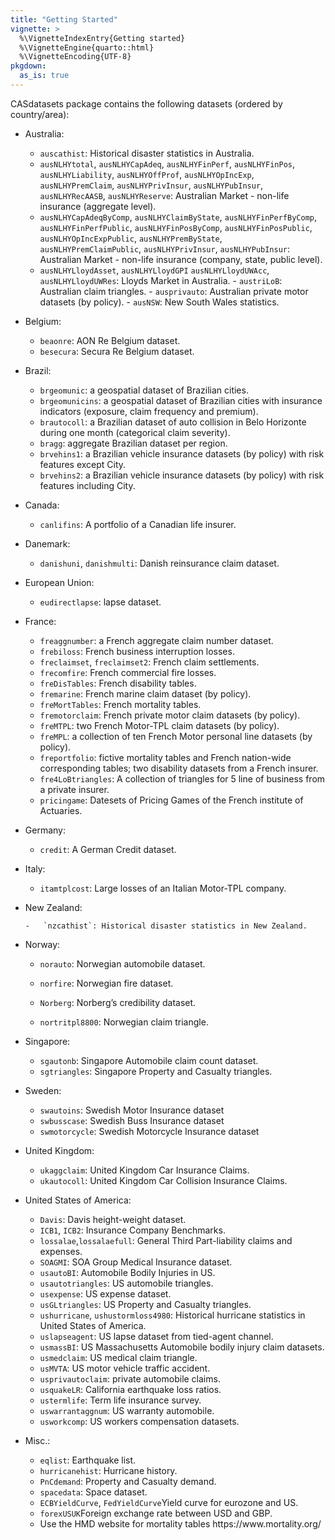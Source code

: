 ```yaml
---
title: "Getting Started"
vignette: >
  %\VignetteIndexEntry{Getting started}
  %\VignetteEngine{quarto::html}
  %\VignetteEncoding{UTF-8}
pkgdown:
  as_is: true
---
```


CASdatasets package contains the following datasets (ordered by country/area):

-   Australia:

    -   `auscathist`: Historical disaster statistics in Australia.
    -   `ausNLHYtotal`, `ausNLHYCapAdeq`, `ausNLHYFinPerf`, `ausNLHYFinPos`, `ausNLHYLiability`, `ausNLHYOffProf`, `ausNLHYOpIncExp`, `ausNLHYPremClaim`, `ausNLHYPrivInsur`, `ausNLHYPubInsur`, `ausNLHYRecAASB`, `ausNLHYReserve`: Australian Market - non-life insurance (aggregate level).
    -   `ausNLHYCapAdeqByComp`, `ausNLHYClaimByState`, `ausNLHYFinPerfByComp`, `ausNLHYFinPerfPublic`, `ausNLHYFinPosByComp`, `ausNLHYFinPosPublic`, `ausNLHYOpIncExpPublic`, `ausNLHYPremByState`, `ausNLHYPremClaimPublic`, `ausNLHYPrivInsur`, `ausNLHYPubInsur`: Australian Market - non-life insurance (company, state, public level).
    -   `ausNLHYLloydAsset`, `ausNLHYLloydGPI` `ausNLHYLloydUWAcc`, `ausNLHYLloydUWRes`: Lloyds Market in Australia. - `austriLoB`: Australian claim triangles. - `ausprivauto`: Australian private motor datasets (by policy). - `ausNSW`: New South Wales statistics.

-   Belgium:

    - `beaonre`: AON Re Belgium dataset. 
    - `besecura`: Secura Re Belgium dataset.

-   Brazil:

    - `brgeomunic`: a geospatial dataset of Brazilian cities. 
    - `brgeomunicins`: a geospatial dataset of Brazilian cities with insurance indicators (exposure, claim frequency and premium). 
    - `brautocoll`: a Brazilian dataset of auto collision in Belo Horizonte during one month (categorical claim severity). 
    - `bragg`: aggregate Brazilian dataset per region. 
    - `brvehins1`: a Brazilian vehicle insurance datasets (by policy) with risk features except City. 
    - `brvehins2`: a Brazilian vehicle insurance datasets (by policy) with risk features including City.

-   Canada:

    - `canlifins`: A portfolio of a Canadian life insurer.

-   Danemark:

    - `danishuni`, `danishmulti`: Danish reinsurance claim dataset.

-   European Union:

    - `eudirectlapse`: lapse dataset.

-   France:

    - `freaggnumber`: a French aggregate claim number dataset. 
    - `frebiloss`: French business interruption losses. 
    - `freclaimset`, `freclaimset2`: French claim settlements.
    - `frecomfire`: French commercial fire losses. 
    - `freDisTables`: French disability tables.
    - `fremarine`: French marine claim dataset (by policy). 
    - `freMortTables`: French mortality tables. 
    - `fremotorclaim`: French private motor claim datasets (by policy). 
    - `freMTPL`: two French Motor-TPL claim datasets (by policy). 
    - `freMPL`: a collection of ten French Motor personal line datasets (by policy). 
    - `freportfolio`: fictive mortality tables and French nation-wide corresponding tables; two disability datasets from a French insurer. 
    - `fre4LoBtriangles`: A collection of triangles for 5 line of business from a private insurer. 
    - `pricingame`: Datesets of Pricing Games of the French institute of Actuaries.

-   Germany:

    - `credit`: A German Credit dataset.

-   Italy:

    - `itamtplcost`: Large losses of an Italian Motor-TPL company.

-   New Zealand:

        -   `nzcathist`: Historical disaster statistics in New Zealand.

-   Norway:

    - `norauto`: Norwegian automobile dataset. 
    - `norfire`: Norwegian fire dataset.

    - `Norberg`: Norberg's credibility dataset. 
    - `nortritpl8800`: Norwegian claim triangle.

-   Singapore:

    - `sgautonb`: Singapore Automobile claim count dataset. 
    - `sgtriangles`: Singapore Property and Casualty triangles.

-   Sweden:

    - `swautoins`: Swedish Motor Insurance dataset 
    - `swbusscase`: Swedish Buss Insurance dataset 
    - `swmotorcycle`: Swedish Motorcycle Insurance dataset

-   United Kingdom:

    - `ukaggclaim`: United Kingdom Car Insurance Claims. 
    - `ukautocoll`: United Kingdom Car Collision Insurance Claims.

-   United States of America:

    - `Davis`: Davis height-weight dataset. 
    - `ICB1`, `ICB2`: Insurance Company Benchmarks. 
    - `lossalae`,`lossalaefull`: General Third Part-liability claims and expenses. 
    - `SOAGMI`: SOA Group Medical Insurance dataset.
    - `usautoBI`: Automobile Bodily Injuries in US. 
    - `usautotriangles`: US automobile triangles. 
    - `usexpense`: US expense dataset. 
    - `usGLtriangles`: US Property and Casualty triangles. 
    - `ushurricane`, `ushustormloss4980`: Historical hurricane statistics in United States of America.
    - `uslapseagent`: US lapse dataset from tied-agent channel. 
    - `usmassBI`: US Massachusetts Automobile bodily injury claim datasets. 
    - `usmedclaim`: US medical claim triangle. 
    - `usMVTA`: US motor vehicle traffic accident. 
    - `usprivautoclaim`: private automobile claims. 
    - `usquakeLR`: California earthquake loss ratios. 
    - `ustermlife`: Term life insurance survey. 
    - `uswarrantaggnum`: US warranty automobile. 
    - `usworkcomp`: US workers compensation datasets.

-   Misc.:

    - `eqlist`: Earthquake list. 
    - `hurricanehist`: Hurricane history. 
    - `PnCdemand`: Property and Casualty demand. 
    - `spacedata`: Space dataset. 
    - `ECBYieldCurve`, `FedYieldCurve`Yield curve for eurozone and US. 
    - `forexUSUK`Foreign exchange rate between USD and GBP. 
    - Use the HMD website for mortality tables https://www.mortality.org/
